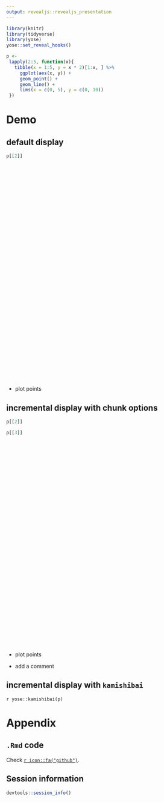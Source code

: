 ```yaml
---
output: revealjs::revealjs_presentation
---
```


```r
library(knitr)
library(tidyverse)
library(yose)
yose::set_reveal_hooks()

p <-
 lapply(2:5, function(x){
   tibble(x = 1:5, y = x * 2)[1:x, ] %>%
     ggplot(aes(x, y)) +
     geom_point() +
     geom_line() +
     lims(x = c(0, 5), y = c(0, 10))
 })
```



# Demo

## default display

<div style="position:relative; top:0px; width:800px; height:600px; margin:0 auto;">
```r
p[[2]]
```
</div>
<div class="fragment" data-fragment-index="1">- plot points</div>

## incremental display with chunk options

<div style="position:relative; top:0px; width:800px; height:600px; margin:0 auto;">
```r
p[[2]]
```

```r
p[[3]]
```
</div>
<div class="fragment" data-fragment-index="2">- plot points</div>
<div class="fragment" data-fragment-index="4">- add a comment</div>

## incremental display with `kamishibai`

`r yose::kamishibai(p)`



# Appendix

## `.Rmd` code 

Check [`r icon::fa("github")`](https://github.com/KeachMurakami/yose/blob/master/demo.Rmd).


## Session information

```r
devtools::session_info()
```

